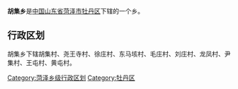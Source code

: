 '''胡集乡'''是[[中华人民共和国|中国]][[山东省|山东省]][[菏泽市|菏泽市]][[牡丹区|牡丹区]]下辖的一个乡。

== 行政区划 ==

胡集乡下辖胡集村、尧王寺村、徐庄村、东马垓村、毛庄村、刘庄村、龙凤村、尹集村、王屯村、黄屯村。

{{山东小作品}}
{{牡丹区行政区划}}

[[Category:菏泽乡级行政区划|Category:菏泽乡级行政区划]]
[[Category:牡丹区|Category:牡丹区]]
